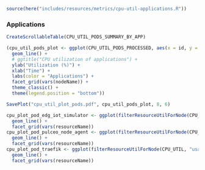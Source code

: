 ```r
source(here("includes/resources/metrics/cpu-util-applications.R"))
```

### Applications

```r
CreateScrollableTable(CPU_UTIL_PODS_SUMMARY_BY_APP)
```

```r
(cpu_util_pods_plot <- ggplot(CPU_UTIL_PODS_PROCESSED, aes(x = id, y = X_value, colour = application)) +
  geom_line() +
  # ggtitle("CPU utilization of applications") +
  ylab("Utilization (%)") +
  xlab("Time") +
  labs(color = "Applications") +
  facet_grid(vars(nodeName)) +
  theme_classic() +
  theme(legend.position = "bottom"))

SavePlot("cpu_util_plot_pods.pdf", cpu_util_pods_plot, 8, 6)
```

```r
cpu_plot_pod_edg_iot_simulator <- ggplot(filterResourceUtilForNode(CPU_UTIL, "usageCPUPercentage", "POD", "edge-iot-simulator"), aes(x = timestamp, y = X_value, group = resourceName)) +
  geom_line() +
  facet_grid(vars(resourceName))
cpu_plot_pod_pulceo_node_agent <- ggplot(filterResourceUtilForNode(CPU_UTIL, "usageCPUPercentage", "POD", "pulceo-node-agent"), aes(x = timestamp, y = X_value, group = resourceName)) +
  geom_line() +
  facet_grid(vars(resourceName))
cpu_plot_pod_traefik <- ggplot(filterResourceUtilForNode(CPU_UTIL, "usageCPUPercentage", "POD", "traefik"), aes(x = timestamp, y = X_value, group = resourceName)) +
  geom_line() +
  facet_grid(vars(resourceName))
```
